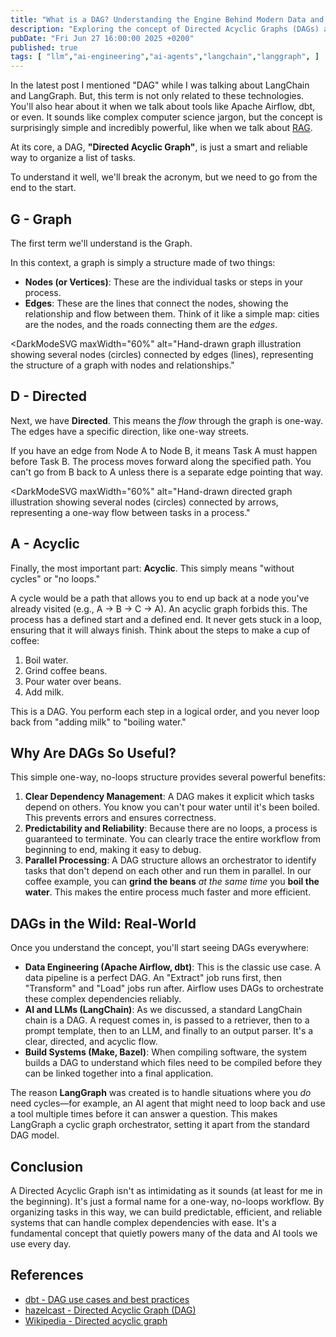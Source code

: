```yaml
---
title: "What is a DAG? Understanding the Engine Behind Modern Data and AI"
description: "Exploring the concept of Directed Acyclic Graphs (DAGs) and their significance in data engineering and AI applications. Learn how DAGs help manage complex workflows efficiently."
pubDate: "Fri Jun 27 16:00:00 2025 +0200"
published: true
tags: [ "llm","ai-engineering","ai-agents","langchain","langgraph", ]
---
```




In the latest post I mentioned "DAG" while I was talking about LangChain and LangGraph. But, this term is not only related to these technologies. You'll also hear about it when we talk about tools like Apache Airflow, dbt, or even. It sounds like complex computer science jargon, but the concept is surprisingly simple and incredibly powerful, like when we talk about [RAG](/posts/understanding-rag-llm/).

At its core, a DAG, **"Directed Acyclic Graph"**, is just a smart and reliable way to organize a list of tasks.

To understand it well, we'll break the acronym, but we need to go from the end to the start.

## G - Graph

The first term we'll understand is the Graph.

In this context, a graph is simply a structure made of two things:

- **Nodes (or Vertices)**: These are the individual tasks or steps in your process.
- **Edges**: These are the lines that connect the nodes, showing the relationship and flow between them.
  Think of it like a simple map: cities are the nodes, and the roads connecting them are the _edges_.

<DarkModeSVG
  maxWidth="60%"
  alt="Hand-drawn graph illustration showing several nodes (circles) connected by edges (lines), representing the structure of a graph with nodes and relationships."
>
  <GraphSVG />
</DarkModeSVG>

## D - Directed

Next, we have **Directed**. This means the _flow_ through the graph is one-way. The edges have a specific direction, like one-way streets.

If you have an edge from Node A to Node B, it means Task A must happen before Task B. The process moves forward along the specified path. You can't go from B back to A unless there is a separate edge pointing that way.

<DarkModeSVG
  maxWidth="60%"
  alt="Hand-drawn directed graph illustration showing several nodes (circles) connected by arrows, representing a one-way flow between tasks in a process."
>
  <DirectedGraphSVG />
</DarkModeSVG>

## A - Acyclic

Finally, the most important part: **Acyclic**. This simply means "without cycles" or "no loops."

A cycle would be a path that allows you to end up back at a node you've already visited (e.g., A -> B -> C -> A). An acyclic graph forbids this. The process has a defined start and a defined end. It never gets stuck in a loop, ensuring that it will always finish.
Think about the steps to make a cup of coffee:

1. Boil water.
1. Grind coffee beans.
1. Pour water over beans.
1. Add milk.

This is a DAG. You perform each step in a logical order, and you never loop back from "adding milk" to "boiling water."

<DarkModeSVG alt="Hand-drawn comparison illustration showing two graphs: one acyclic (with arrows moving forward only) and one cyclic (with arrows forming a loop), visually explaining the difference between acyclic and cyclic graphs.">
  <AcyclicCyclic />
</DarkModeSVG>

## Why Are DAGs So Useful?

This simple one-way, no-loops structure provides several powerful benefits:

1. **Clear Dependency Management**: A DAG makes it explicit which tasks depend on others. You know you can't pour water until it's been boiled. This prevents errors and ensures correctness.
1. **Predictability and Reliability**: Because there are no loops, a process is guaranteed to terminate. You can clearly trace the entire workflow from beginning to end, making it easy to debug.
1. **Parallel Processing**: A DAG structure allows an orchestrator to identify tasks that don't depend on each other and run them in parallel. In our coffee example, you can **grind the beans** _at the same time_ you **boil the water**. This makes the entire process much faster and more efficient.

## DAGs in the Wild: Real-World

Once you understand the concept, you'll start seeing DAGs everywhere:

- **Data Engineering (Apache Airflow, dbt)**: This is the classic use case. A data pipeline is a perfect DAG. An "Extract" job runs first, then "Transform" and "Load" jobs run after. Airflow uses DAGs to orchestrate these complex dependencies reliably.
- **AI and LLMs (LangChain)**: As we discussed, a standard LangChain chain is a DAG. A request comes in, is passed to a retriever, then to a prompt template, then to an LLM, and finally to an output parser. It's a clear, directed, and acyclic flow.
- **Build Systems (Make, Bazel)**: When compiling software, the system builds a DAG to understand which files need to be compiled before they can be linked together into a final application.

The reason **LangGraph** was created is to handle situations where you _do_ need cycles—for example, an AI agent that might need to loop back and use a tool multiple times before it can answer a question. This makes LangGraph a cyclic graph orchestrator, setting it apart from the standard DAG model.

## Conclusion

A Directed Acyclic Graph isn't as intimidating as it sounds (at least for me in the beginning). It's just a formal name for a one-way, no-loops workflow. By organizing tasks in this way, we can build predictable, efficient, and reliable systems that can handle complex dependencies with ease. It's a fundamental concept that quietly powers many of the data and AI tools we use every day.

## References

- [dbt - DAG use cases and best practices](https://www.getdbt.com/blog/dag-use-cases-and-best-practices/)
- [hazelcast - Directed Acyclic Graph (DAG)](https://hazelcast.com/foundations/distributed-computing/directed-acyclic-graph/)
- [Wikipedia - Directed acyclic graph](https://en.wikipedia.org/wiki/Directed_acyclic_graph)
